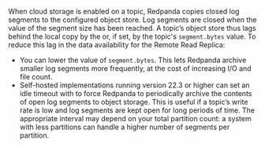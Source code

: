 
When cloud storage is enabled on a topic, Redpanda copies closed log segments to the configured object store. Log segments are closed when the value of the segment size has been reached. A topic’s object store thus lags behind the local copy by the <TunableClusterProperty name="log_segment_size" frontmatter={props.frontmatter}/> or, if set, by the topic's `segment.bytes` value. To reduce this lag in the data availability for the Remote Read Replica:

- You can lower the value of `segment.bytes`. This lets Redpanda archive smaller log segments more frequently, at the cost of increasing I/O and file count. 
- Self-hosted implementations running version 22.3 or higher can set an idle timeout with <TunableClusterProperty name="cloud_storage_segment_max_upload_interval_sec" frontmatter={props.frontmatter}/> to force Redpanda to periodically archive the contents of open log segments to object storage. This is useful if a topic’s write rate is low and log segments are kept open for long periods of time. The appropriate interval may depend on your total partition count: a system with less partitions can handle a higher number of segments per partition. 